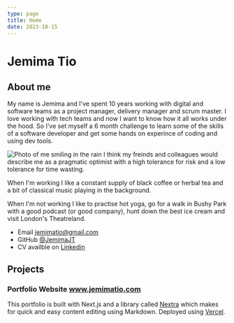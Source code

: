 ```yaml
---
type: page
title: Home
date: 2023-10-15
---
```


# Jemima Tio

## About me

My name is Jemima and I've spent 10 years working with digital and software teams as a project manager, delivery manager and scrum master. I love working with tech teams and now I want to know how it all works under the hood. So I've set myself a 6 month challenge to learn some of the skills of a software developer and get some hands on experince of coding and using dev tools. 


<Image
  src="/images/jemima.jpg"
  alt="Photo of me smiling in the rain"
  width={768}
  height={1024}
  priority
  className="next-image"
/>
I think my freinds and colleagues would describe me as a pragmatic optimist with a high tolerance for risk and a low tolerance for time wasting.

When I'm working I like a constant supply of black coffee or herbal tea and a bit of classical music playing in the background. 

When I'm not working I like to practise hot yoga, go for a walk in Bushy Park with a good podcast (or good company), hunt down the best ice cream and visit London's Theatreland.

- Email jemimatio@gmail.com
- GitHub [@JemimaJT](https://github.com/JemimaJT)
- CV availble on [Linkedin](https://www.linkedin.com/in/jemimatio/)

## Projects

### Portfolio Website www.jemimatio.com

This portfolio is built with Next.js and a library called [Nextra](https://nextra.vercel.app/) which makes for quick and easy content editing using Markdown. Deployed using [Vercel](https://vercel.com/).
